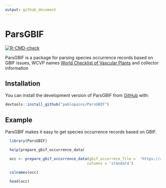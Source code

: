 ---
output: github_document
---

<!-- README.md is generated from README.Rmd. Please edit that file -->

# ParsGBIF

<!-- badges: start -->
[![R-CMD-check](https://github.com/p/ParsGBIF/pablopains/R-CMD-check/badge.svg)](https://github.com/pablopains/ParsGBIF/actions)
<!-- badges: end -->

ParsGBIF is a package for parsing species occurrence records based on GBIF issues, WCVP names [World Checklist of Vascular Plants](https://powo.science.kew.org//) and collector information 

## Installation

You can install the development version of ParsGBIF from [GitHub](https://github.com/) with:

``` r
devtools::install_github("pablopains/ParsGBIF")
```

## Example

ParsGBIF makes it easy to get species occurrence records based on GBIF.

```{r example, eval=FALSE}
  library(ParsGBIF)

  help(prepare_gbif_occurrence_data)

  occ <- prepare_gbif_occurrence_data(gbif_occurrece_file =  'https://raw.githubusercontent.com/pablopains/ParsGBIF/main/dataGBIF/Achatocarpaceae/occurrence.txt',
                                     columns = 'standard')

  colnames(occ)
 
  head(occ)
```


